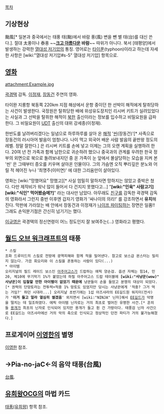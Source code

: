 [[목차]]

== 기상현상 ==
颱風[* 일본과 중국에서는 태풍 태(颱)에서 바람 풍(風) 변을 뺀 별 태(台)를 대신 쓴다.]. 절대 太풍이나 泰풍 ~~'''[[크고 아름다운]] 바람'''~~ 따위가 아니다. 북서 [태평양]에서 발생하는 강력한 [[열대성 저기압]]의 통칭. 영어로는 [[타이푼]](typhoon)이라고 하는데 자세한 사항은 [wiki:"열대성 저기압#s-5" 열대성 저기압] 항목으로.

== [[영화]] ==

attachment:Example.jpg

[[곽경택]] 감독. [[이정재]], [[장동건]] 주연의 영화.

타이완 지룽항 북동쪽 220km 지점 해상에서 운항 중이던 한 선박이 해적에게 탈취당하는 사건이 발생한다. 국정원은 탈취당한 배에 위성유도장치인 리시버 키트가 실려있었다는 사실과 그 선박을 탈취한 해적이 [[북한]] 출신이라는 정보를 입수하고 비밀요원을 급파한다. 그 비밀요원이 [[해군 특수전전단|UDT]] 출신의 대위 강세종(이정재).

한반도를 날려버리겠다는 일념으로 하루하루를 살아 온 [[해적]] '[[씬]](장동건)'[* 사족으로 장동건의 러시아어 발음이 엄청나다. 나이 먹고 외국어 배운 사람 발음의 끝판왕 정도의 레벨. 정말 잘한다.] 은 리시버 키트를 손에 넣고 이제는 그의 오랜 계획을 실행하려 한다. 20여 년 전 가족과 함께 남한으로 귀순하려 했으나 중국과의 관계를 우려한 한국 정부의 외면으로 북으로 돌려보내지던 중 온 가족이 눈 앞에서 몰살당하는 모습을 지켜 본 '씬' 은 그때부터 증오를 키우며 살아온 인물이다. 그의 가슴엔 오직 뿌리깊은 분노와 어릴 적 헤어진 누나 '최명주(이미연)' 에 대한 그리움만이 살아있다.

영화는 [wiki:"망했어요" 망했고][* 사실 엄밀히 말하자면 망하지는 않았고 중박은 쳤다. 다만 제작비가 워낙 많이 들어서 다 건지지 못했다고...] "'''[wiki:"인육" 사람고기] [wiki:"식인" 먹어봤슴메?]'''" 라는 대사만 남았다. 아무래도 [[친구]]를 감독한 곽경택 감독의 영화라서 그런지 중반 이후엔 갑자기 영화가 '싸나이의 의리!' 를 강조하면서 '''유치'''해진다. 막판에 가라앉는 배 안에서 장동건과 이정재가 [[나이프 파이팅]]하는 장면은 일품!! 그래도 손익분기점은 간신히 넘기기는 했다.

[[이규영]]은 곽경택의 정신연령이 어느 정도인지 잘 보여주는(...) 영화라고 평했다.

== [[월드 오브 워크래프트]]의 태풍 ==
 * 스킬
 조화 드루이드의 스킬로 전방에 광역피해와 함께 적을 밀어낸다. 참고로 보스급 몬스터는 밀리지 않는다. 가끔 회오리와 이 스킬을 혼동하는 사람이 있다(...)
 * 아이템
 오리지널의 필드 레이드 보스인 [[아주어고스]]가 드랍하는 에픽 양손검. 옵션 자체는 힘14, 민20, 체10에 무기막기 1%가 붙었는데 하필 아주어고스 드랍 테이블에 '''[wiki:"사냥꾼(wow)" 사냥꾼]이 입찰할 만한 아이템이 없었기 때문에''' 냥꾼들이 손을 들었고 분쟁의 대상이 되었다.[* 권력의 단망토라는 전투력+적중 1% 망토도 있었지만 당시는 사냥꾼에게 '적중? 그거 먹는 거임?' 하던 시대라...] 오리지날 초반기에는 1섭 아즈샤라의 EE길드원 워지미(전사)가 ''''이거 들고 얼라 열심히 썰겠음'''' 외치면서 [wiki:"NINJA" 닌자]해서 [[EE]]길드가 악명을 떨치는 데 일조하였다. 에픽 아이템 닌자로는 거의 최초로 벌어진 유명한 사건.[* 흔히들 [[용개]]가 최초의 닌자로 인식되어 있지만 용개가 들고 튄 건 가방이다. 태풍검 닌자 사건으로 EE길드는 아즈샤라에선 거의 악의 축으로 인식되고 정상적인 던전 파티가 거의 불가능해졌다.] 

== 프로게이머 [[이영한]]의 별명 ==
[[이영한]] 참조.

== →Pia-no-jaC←의 음악 태풍(台風) ==
[[台風]].

== [[유희왕]]OCG의 마법 카드 ==
[[태풍(유희왕)]] 항목 참조.

